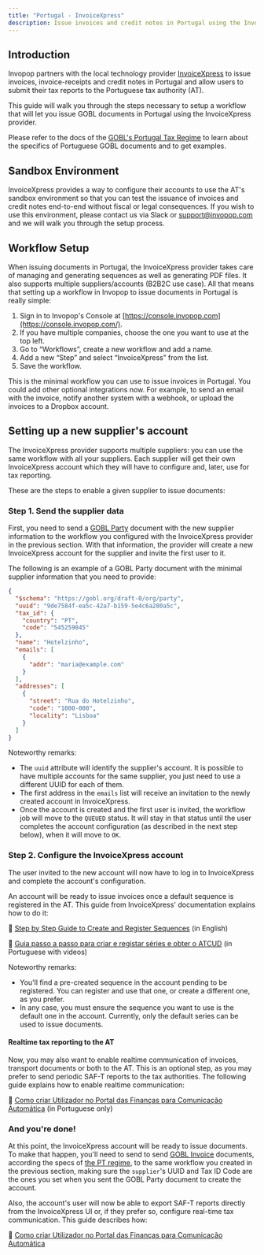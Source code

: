 ```yaml
---
title: "Portugal - InvoiceXpress"
description: Issue invoices and credit notes in Portugal using the InvoiceXpress provider.
---
```


## Introduction

Invopop partners with the local technology provider [InvoiceXpress](https://invoicexpress.com/) to issue invoices, invoice-receipts and credit notes in Portugal and allow users to submit their tax reports to the Portuguese tax authority (AT).

This guide will walk you through the steps necessary to setup a workflow that will let you issue GOBL documents in Portugal using the InvoiceXpress provider.

Please refer to the docs of the [GOBL's Portugal Tax Regime](https://github.com/invopop/gobl/blob/main/regimes/pt/README.md) to learn about the specifics of Portuguese GOBL documents and to get examples.

## Sandbox Environment

InvoiceXpress provides a way to configure their accounts to use the AT's sandbox environment so that you can test the issuance of invoices and credit notes end-to-end without fiscal or legal consequences. If you wish to use this environment, please contact us via Slack or [support@invopop.com](mailto:support@invopop.com) and we will walk you through the setup process.

## Workflow Setup

When issuing documents in Portugal, the InvoiceXpress provider takes care of managing and generating sequences as well as generating PDF files. It also supports multiple suppliers/accounts (B2B2C use case). All that means that setting up a workflow in Invopop to issue documents in Portugal is really simple:

1. Sign in to Invopop's Console at [https://console.invopop.com](https://console.invopop.com/).
2. If you have multiple companies, choose the one you want to use at the top left.
3. Go to “Workflows”, create a new workflow and add a name.
4. Add a new “Step” and select “InvoiceXpress” from the list.
5. Save the workflow.

This is the minimal workflow you can use to issue invoices in Portugal. You could add other optional integrations now. For example, to send an email with the invoice, notify another system with a webhook, or upload the invoices to a Dropbox account.

## Setting up a new supplier's account

The InvoiceXpress provider supports multiple suppliers: you can use the same workflow with all your suppliers. Each supplier will get their own InvoiceXpress account which they will have to configure and, later, use for tax reporting.

These are the steps to enable a given supplier to issue documents:

### Step 1. Send the supplier data

First, you need to send a [GOBL Party](https://docs.gobl.org/draft-0/org/party) document with the new supplier information to the workflow you configured with the InvoiceXpress provider in the previous section. With that information, the provider will create a new InvoiceXpress account for the supplier and invite the first user to it.

The following is an example of a GOBL Party document with the minimal supplier information that you need to provide:

```json
{
  "$schema": "https://gobl.org/draft-0/org/party",
  "uuid": "9de7584f-ea5c-42a7-b159-5e4c6a280a5c",
  "tax_id": {
    "country": "PT",
    "code": "545259045"
  },
  "name": "Hotelzinho",
  "emails": [
    {
      "addr": "maria@example.com"
    }
  ],
  "addresses": [
    {
      "street": "Rua do Hotelzinho",
      "code": "1000-000",
      "locality": "Lisboa"
    }
  ]
}
```

Noteworthy remarks:

- The `uuid` attribute will identify the supplier's account. It is possible to have multiple accounts for the same supplier, you just need to use a different UUID for each of them.
- The first address in the `emails` list will receive an invitation to the newly created account in InvoiceXpress.
- Once the account is created and the first user is invited, the workflow job will move to the `QUEUED` status. It will stay in that status until the user completes the account configuration (as described in the next step below), when it will move to `OK`.

### Step 2. Configure the InvoiceXpress account

The user invited to the new account will now have to log in to InvoiceXpress and complete the account's configuration.

An account will be ready to issue invoices once a default sequence is registered in the AT. This guide from InvoiceXpress' documentation explains how to do it:

📘 [Step by Step Guide to Create and Register Sequences](https://invoicexpress.helpscoutdocs.com/article/219-step-by-step-guide-to-creating-and-registering-series) (in English)

📘 [Guia passo a passo para criar e registar séries e obter o ATCUD](https://invoicexpress.helpscoutdocs.com/article/212-atcud-guia-passo-a-passo-para-criar-e-registar-series) (in Portuguese with videos)

Noteworthy remarks:

- You'll find a pre-created sequence in the account pending to be registered. You can register and use that one, or create a different one, as you prefer.
- In any case, you must ensure the sequence you want to use is the default one in the account. Currently, only the default series can be used to issue documents.

#### Realtime tax reporting to the AT

Now, you may also want to enable realtime communication of invoices, transport documents or both to the AT. This is an optional step, as you may prefer to send periodic SAF-T reports to the tax authorities. The following guide explains how to enable realtime communication:

📘 [Como criar Utilizador no Portal das Finanças para Comunicação Automática](https://invoicexpress.helpscoutdocs.com/article/92-como-crio-um-sub-utilizador-no-portal-das-financas) (in Portuguese only)

### And you're done!

At this point, the InvoiceXpress account will be ready to issue documents. To make that happen, you'll need to send to send [GOBL Invoice](https://docs.gobl.org/draft-0/bill/invoice) documents, according the specs of [the PT regime](https://github.com/invopop/gobl/blob/main/regimes/pt/README.md), to the same workflow you created in the previous section, making sure the `supplier`'s UUID and Tax ID Code are the ones you set when you sent the GOBL Party document to create the account.

Also, the account's user will now be able to export SAF-T reports directly from the InvoiceXpress UI or, if they prefer so, configure real-time tax communication. This guide describes how:

📗 [Como criar Utilizador no Portal das Finanças para Comunicação Automática](https://invoicexpress.helpscoutdocs.com/article/92-como-crio-um-sub-utilizador-no-portal-das-financas)
